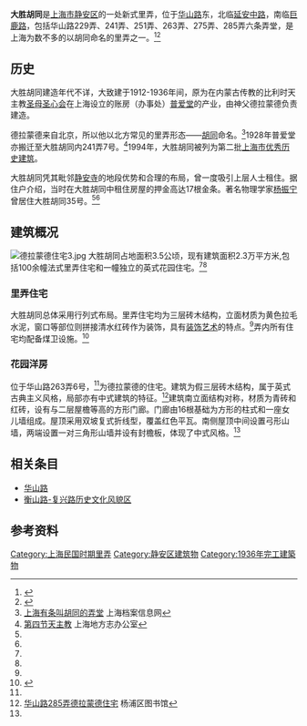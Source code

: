 {{上海市优秀历史建筑 |
省区市 = 上海市 |
名称 = 大胜胡同 |
图片 = [[File:Da-Sheng_Hutong.jpg|250px]]|
编号 = 2-90 |
时代 = 不详，1912年-1936年间|
所在 = [[上海市|上海市]][[静安区|静安区]]华山路229-285弄|
公布 = 1994年 |
}}
'''大胜胡同'''是[[上海市|上海市]][[静安区|静安区]]的一处新式里弄，位于[[华山路_(上海)|华山路]]东，北临[[延安中路_(上海)|延安中路]]，南临[[巨鹿路_(上海)|巨鹿路]]，包括华山路229弄、241弄、251弄、263弄、275弄、285弄六条弄堂，是上海为数不多的以胡同命名的里弄之一。<ref name=dfz>{{Cite web |url=http://www.shsmi.cn/dmb/dmkw/7-3-1-8.htm |title=上海地方志办公室 |access-date=2014-02-21 |archive-date=2011-01-11 |archive-url=https://web.archive.org/web/20110111170235/http://www.shsmi.cn/dmb/dmkw/7-3-1-8.htm |dead-url=yes }}</ref><ref>{{Cite book|title=静安历史文化图录|last=龚德庆，张仁良主编|publisher=上海：[[同济大学出版社|同济大学出版社]]|year=2011.01|isbn=978-7-5608-4364-3|pages=276-278}}</ref>

==历史==
大胜胡同建造年代不详，大致建于1912-1936年间，原为在内蒙古传教的比利时天主教[[圣母圣心会|圣母圣心会]]在上海设立的账房（办事处）[[普爱堂|普爱堂]]的产业，由神父德拉蒙德负责建造。

德拉蒙德来自北京，所以他以北方常见的里弄形态——[[胡同|胡同]]命名。<ref name=arc>[http://www.archives.sh.cn/shjy/shzg/201212/t20121224_37574.html 上海有条叫胡同的弄堂] {{Wayback|url=http://www.archives.sh.cn/shjy/shzg/201212/t20121224_37574.html |date=20140226051205 }}上海档案信息网</ref>1928年普爱堂亦搬迁至大胜胡同内241弄7号。<ref>[http://www.shtong.gov.cn/newsite/node2/node4/node2249/node4412/node17453/node19363/node62337/userobject1ai7741.html 第四节天主教] {{Wayback|url=http://www.shtong.gov.cn/newsite/node2/node4/node2249/node4412/node17453/node19363/node62337/userobject1ai7741.html |date=20160326140816 }}上海地方志办公室</ref>1994年，大胜胡同被列为第二批[[上海市优秀历史建筑|上海市优秀历史建筑]]。

大胜胡同凭其毗邻[[静安寺|静安寺]]的地段优势和合理的布局，曾一度吸引上层人士租住。据住户介绍，当时在大胜胡同中租住房屋的押金高达17根金条。著名物理学家[[杨振宁|杨振宁]]曾居住大胜胡同35号。<ref name=arc></ref><ref name="zxs"/>

==建筑概况==
[[File:德拉蒙德住宅3.jpg|thumb]]
大胜胡同占地面积3.5公顷，现有建筑面积2.3万平方米,包括100余幢法式里弄住宅和一幢独立的英式花园住宅。<ref name=dfz></ref><ref name=arc></ref>
===里弄住宅===
大胜胡同总体采用行列式布局。里弄住宅均为三层砖木结构，立面材质为黄色拉毛水泥，窗口等部位则拼接清水红砖作为装饰，具有[[装饰艺术|装饰艺术]]的特点。<ref name=arc></ref>弄内所有住宅均配备煤卫设施。<ref name="zxs">{{cite web|title=这是一条见证历史的上海胡同，无数名人曾在这里留下传奇往事|publisher=中国新闻社|author=张亨伟 宋博伦|date=2018-03-27|accessdate=2018-03-27|url=http://news.sina.com.cn/o/2018-03-27/doc-ifysryii4265347.shtml|archive-date=2018-03-27|archive-url=https://web.archive.org/web/20180327212213/http://news.sina.com.cn/o/2018-03-27/doc-ifysryii4265347.shtml|dead-url=no}}</ref>

===花园洋房===
位于华山路263弄6号，<ref name=arc></ref>为德拉蒙德的住宅。建筑为假三层砖木结构，属于英式古典主义风格，局部亦有中式建筑的特征。<ref name=ypq>[http://www.yplib.org.cn/structure/jdsh/bnsz/jz_73946_1.htm 华山路285弄德拉蒙德住宅] {{Wayback|url=http://www.yplib.org.cn/structure/jdsh/bnsz/jz_73946_1.htm |date=20140227225845 }}杨浦区图书馆</ref>建筑南立面结构对称，材质为青砖和红砖，设有与二层屋檐等高的方形门廊。门廊由16根基础为方形的柱式和一座女儿墙组成。屋顶采用双坡复式折线型，覆盖红色平瓦。南侧屋顶中间设置弓形山墙，两端设置一对三角形山墙并设有封檐板，体现了中式风格。<ref name=ypq></ref>

==相关条目==
*[[华山路_(上海)|华山路]]
*[[衡山路-复兴路历史文化风貌区|衡山路-复兴路历史文化风貌区]]
==参考资料==
{{Reflist|25em}}
{{第二批上海优秀历史建筑}}
[[Category:上海民国时期里弄|Category:上海民国时期里弄]]
[[Category:静安区建筑物|Category:静安区建筑物]]
[[Category:1936年完工建築物|Category:1936年完工建築物]]